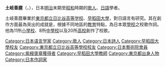 {{unreferenced|time=2009-08-29T08:24:42+00:00}}
'''土岐善麿'''（{{lang|ja|とき ぜんまろ}}，{{bd|1885年|6月8日|1980年|4月15日|Toki Zenmaro}}），日本[[明治|明治]]末期至[[昭和|昭和]]時期的[[歌人|歌人]]、[[日語|日語]]學者。

土岐善麿畢業於[[東京都立日比谷高等学校|東京都立日比谷高等学校]]、[[早稻田大學|早稻田大學]]，對日語言有研究。其在創作方面最為突出的成就是，根據不同地區的[[教育|教育]]特點，為日本眾[[學校|學校]]之校歌作詞。他為11所[[小學校|小學校]]、8所[[中學校|中學校]]以及20所[[高級中學|高校]]創作了校歌。

{{DEFAULTSORT:Toki Zenmaro}}
[[Category:日本语言学家|Category:日本语言学家]]
[[Category:歌人|Category:歌人]]
[[Category:日本詩人|Category:日本詩人]]
[[Category:早稻田大學校友|Category:早稻田大學校友]]
[[Category:東京都立日比谷高等學校校友|Category:東京都立日比谷高等學校校友]]
[[Category:日本藝術院會員|Category:日本藝術院會員]]
[[Category:紫綬褒章獲得者|Category:紫綬褒章獲得者]]
[[Category:早稻田大學教師|Category:早稻田大學教師]]
[[Category:東京都出身人物|Category:東京都出身人物]]
[[Category:日本作詞家|Category:日本作詞家]]
